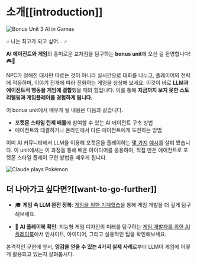 # 소개[[introduction]]

<img src="https://huggingface.co/datasets/agents-course/course-images/resolve/main/en/bonus-unit3/pokemon_thumbnail.png" alt="Bonus Unit 3 AI in Games"/>

🎶 나는 최고가 되고 싶어... 🎶

**AI 에이전트와 게임**의 흥미로운 교차점을 탐구하는 **bonus unit**에 오신 걸 환영합니다!🎮🤖

NPC가 정해진 대사만 따르는 것이 아니라 실시간으로 대화를 나누고, 플레이어의 전략에 적응하며, 이야기 전개에 따라 진화하는 게임을 상상해 보세요. 이것이 바로 **LLM과 에이전트적 행동을 게임에 결합**했을 때의 힘입니다. 이를 통해 **지금까지 보지 못한 스토리텔링과 게임플레이를 경험하게 됩니다.**

이 bonus unit에서 배우게 될 내용은 다음과 같습니다.

- **포켓몬 스타일 턴제 배틀**에 참여할 수 있는 AI 에이전트 구축 방법
- 에이전트와 대결하거나 온라인에서 다른 에이전트에게 도전하는 방법

이미 AI 커뮤니티에서 LLM을 이용해 포켓몬을 플레이하는 [몇 가지](https://www.anthropic.com/research/visible-extended-thinking) [예시](https://www.twitch.tv/gemini_plays_pokemon)를 살펴 봤습니다. 이 unit에서는 이 과정을 통해 배운 아이디어를 응용하여, 직접 만든 에이전트로 포켓몬 스타일 플레이 구현 방법을 배우게 됩니다.

<img src="https://huggingface.co/datasets/agents-course/course-images/resolve/main/en/bonus-unit3/claude-plays-pokemon.png" alt="Claude plays Pokémon"/>

## 더 나아가고 싶다면?[[want-to-go-further]]

- 🎓 **게임 속 LLM 완전 정복**: [게임을 위한 기계학습](https://hf.co/learn/ml-games-course)을 통해 게임 개발을 더 깊게 탐구해보세요.

- 📘 **AI 플레이북 확인**: 지능형 게임 디자인의 미래를 탐구하는 [게임 개발자를 위한 AI 플레이북](https://thomassimonini.substack.com/)에서 인사이트, 아이디어, 그리고 실용적인 팁을 확인해보세요.

본격적인 구현에 앞서, **영감을 얻을 수 있는 4가지 실제 사례**로부터 LLM이 게임에 어떻게 활용되고 있는지 살펴봅시다.
